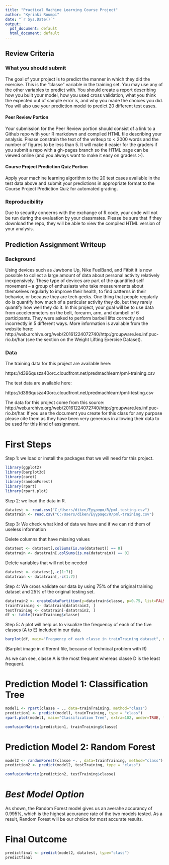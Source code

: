---
title: "Practical Machine Learning Course Project"
author: "Kyriaki Roumpi"
date: "`r Sys.Date()`"
output:
  pdf_document: default
  html_document: default
---

## Review Criteria 

### What you should submit
The goal of your project is to predict the manner in which they did the exercise. This is the "classe" variable in the training set. You may use any of the other variables to predict with. You should create a report describing how you built your model, how you used cross validation, what you think the expected out of sample error is, and why you made the choices you did. You will also use your prediction model to predict 20 different test cases.

#### Peer Review Portion
Your submission for the Peer Review portion should consist of a link to a Github repo with your R markdown and compiled HTML file describing your analysis. Please constrain the text of the writeup to < 2000 words and the number of figures to be less than 5. It will make it easier for the graders if you submit a repo with a gh-pages branch so the HTML page can be viewed online (and you always want to make it easy on graders :-).

#### Course Project Prediction Quiz Portion
Apply your machine learning algorithm to the 20 test cases available in the test data above and submit your predictions in appropriate format to the Course Project Prediction Quiz for automated grading.

### Reproducibility
Due to security concerns with the exchange of R code, your code will not be run during the evaluation by your classmates. Please be sure that if they download the repo, they will be able to view the compiled HTML version of your analysis.


## Prediction Assignment Writeup

### Background

Using devices such as Jawbone Up, Nike FuelBand, and Fitbit it is now possible to collect a large amount of data about personal activity relatively inexpensively. These type of devices are part of the quantified self movement – a group of enthusiasts who take measurements about themselves regularly to improve their health, to find patterns in their behavior, or because they are tech geeks. One thing that people regularly do is quantify how much of a particular activity they do, but they rarely quantify how well they do it. In this project, your goal will be to use data from accelerometers on the belt, forearm, arm, and dumbell of 6 participants. They were asked to perform barbell lifts correctly and incorrectly in 5 different ways. More information is available from the website here: http://web.archive.org/web/20161224072740/http:/groupware.les.inf.puc-rio.br/har (see the section on the Weight Lifting Exercise Dataset).


### Data

The training data for this project are available here:

https://d396qusza40orc.cloudfront.net/predmachlearn/pml-training.csv

The test data are available here:

https://d396qusza40orc.cloudfront.net/predmachlearn/pml-testing.csv


The data for this project come from this source: http://web.archive.org/web/20161224072740/http:/groupware.les.inf.puc-rio.br/har. If you use the document you create for this class for any purpose please cite them as they have been very generous in allowing their data to be used for this kind of assignment.

# First Steps

Step 1: we load or install the packages that we will need for this project.

```{r}
library(ggplot2)
library(barplot3d)
library(caret)
library(randomForest)
library(rpart)
library(rpart.plot)
```

Step 2: we load the data in R.

```{r}
datatest <- read.csv("C:/Users/diken/Έγγραφα/R/pml-testing.csv")
datatrain <- read.csv("C:/Users/diken/Έγγραφα/R/pml-training.csv")
```


Step 3: We check what kind of data we have and if we can rid them of useless information

Delete columns that have missing values

```{r}
datatest <- datatest[,colSums(is.na(datatest)) == 0]
datatrain <- datatrain[,colSums(is.na(datatrain)) == 0]
```

Delete variables that will not be needed

```{r}
datatest <- datatest[,-c(1:7)]
datatrain <- datatrain[,-c(1:7)]
```


Step 4: We cross validate our data by using 75% of the original training dataset and 25% of the original testing set. 

```{r}
datatrain2 <- createDataPartition(y=datatrain$classe, p=0.75, list=FALSE)
trainTraining <- datatrain[datatrain2, ] 
testTraining <- datatrain[-datatrain2, ]
df <- table(trainTraining$classe)
```


Step 5: A plot will help us to visualize the frequency of each of the five classes (A to E) included in our data.

```{r}
barplot(df, main="Frequency of each classe in trainTraining dataset", xlab="Classe", ylab="Frequency", col=c("darkblue"), beside=TRUE)
```
(Barplot image in different file, because of technical problem with R)

As we can see, classe A is the most frequent whereas classe D is the least frequent. 

# Prediction Model 1: Classification Tree

```{r}
model1 <- rpart(classe ~ ., data=trainTraining, method="class")
prediction1 <- predict(model1, trainTraining, type = "class")
rpart.plot(model1, main="Classification Tree", extra=102, under=TRUE, faclen=0)
```

```{r}
confusionMatrix(prediction1, trainTraining$classe)
```


# Prediction Model 2: Random Forest

```{r}
model2 <- randomForest(classe ~. , data=trainTraining, method="class")
prediction2 <- predict(model2, testTraining, type = "class")
```

```{r}
confusionMatrix(prediction2, testTraining$classe)
```


# *Best Model Option*
As shown, the Random Forest model gives us an averahe accurancy of 0.995%, which is the highest accurance rate of the two models tested.
As a result, Random Forest will be our choice for most accurate results. 

# Final Outcome

```{r}
predictfinal <- predict(model2, datatest, type="class")
predictfinal
```
